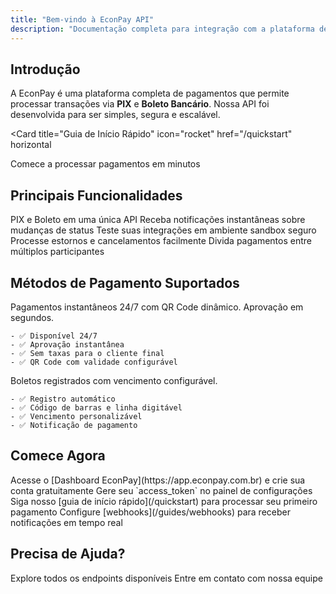 ```yaml
---
title: "Bem-vindo à EconPay API"
description: "Documentação completa para integração com a plataforma de pagamentos EconPay"
---
```


## Introdução

A EconPay é uma plataforma completa de pagamentos que permite processar transações via **PIX** e **Boleto Bancário**. Nossa API foi desenvolvida para ser simples, segura e escalável.

<Card
  title="Guia de Início Rápido"
  icon="rocket"
  href="/quickstart"
  horizontal
>
  Comece a processar pagamentos em minutos
</Card>

## Principais Funcionalidades

<CardGroup cols={2}>
  <Card
    title="Múltiplos Métodos de Pagamento"
    icon="credit-card"
  >
    PIX e Boleto em uma única API
  </Card>
  <Card
    title="Webhooks em Tempo Real"
    icon="webhook"
    href="/guides/webhooks"
  >
    Receba notificações instantâneas sobre mudanças de status
  </Card>
  <Card
    title="Ambiente de Testes"
    icon="flask"
    href="/guides/environments"
  >
    Teste suas integrações em ambiente sandbox seguro
  </Card>
  <Card
    title="Reembolsos Automáticos"
    icon="rotate-left"
    href="/api-reference/payments/refund"
  >
    Processe estornos e cancelamentos facilmente
  </Card>
  <Card
    title="Split de Pagamentos"
    icon="split"
    href="/guides/split-payments"
  >
    Divida pagamentos entre múltiplos participantes
  </Card>
</CardGroup>

## Métodos de Pagamento Suportados

<Tabs>
  <Tab title="PIX">
    Pagamentos instantâneos 24/7 com QR Code dinâmico. Aprovação em segundos.
    
    - ✅ Disponível 24/7
    - ✅ Aprovação instantânea
    - ✅ Sem taxas para o cliente final
    - ✅ QR Code com validade configurável
  </Tab>
  
  <Tab title="Boleto Bancário">
    Boletos registrados com vencimento configurável.
    
    - ✅ Registro automático
    - ✅ Código de barras e linha digitável
    - ✅ Vencimento personalizável
    - ✅ Notificação de pagamento
  </Tab>
</Tabs>

## Comece Agora

<Steps>
  <Step title="Crie sua conta">
    Acesse o [Dashboard EconPay](https://app.econpay.com.br) e crie sua conta gratuitamente
  </Step>
  <Step title="Obtenha suas credenciais">
    Gere seu `access_token` no painel de configurações
  </Step>
  <Step title="Faça sua primeira requisição">
    Siga nosso [guia de início rápido](/quickstart) para processar seu primeiro pagamento
  </Step>
  <Step title="Configure webhooks">
    Configure [webhooks](/guides/webhooks) para receber notificações em tempo real
  </Step>
</Steps>

## Precisa de Ajuda?

<CardGroup cols={2}>
  <Card
    title="Documentação da API"
    icon="book"
    href="/api-reference/auth/login"
  >
    Explore todos os endpoints disponíveis
  </Card>
  <Card
    title="Suporte Técnico"
    icon="headset"
    href="mailto:suporte@econpay.com.br"
  >
    Entre em contato com nossa equipe
  </Card>
</CardGroup>
